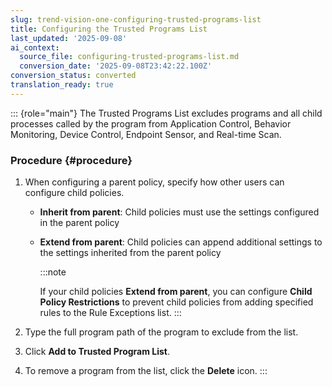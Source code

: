 ```yaml
---
slug: trend-vision-one-configuring-trusted-programs-list
title: Configuring the Trusted Programs List
last_updated: '2025-09-08'
ai_context:
  source_file: configuring-trusted-programs-list.md
  conversion_date: '2025-09-08T23:42:22.100Z'
conversion_status: converted
translation_ready: true
---
```


::: {role="main"}
The Trusted Programs List excludes programs and all child processes called by the program from Application Control, Behavior Monitoring, Device Control, Endpoint Sensor, and Real-time Scan.

### Procedure {#procedure}

1.  When configuring a parent policy, specify how other users can configure child policies.

    - **Inherit from parent**: Child policies must use the settings configured in the parent policy

    - **Extend from parent**: Child policies can append additional settings to the settings inherited from the parent policy

      :::note

      If your child policies **Extend from parent**, you can configure **Child Policy Restrictions** to prevent child policies from adding specified rules to the Rule Exceptions list.
      :::

2.  Type the full program path of the program to exclude from the list.

3.  Click **Add to Trusted Program List**.

4.  To remove a program from the list, click the **Delete** icon.
:::
